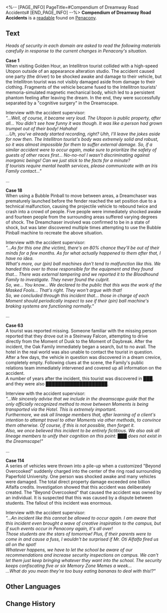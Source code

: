 <%-- [PAGE_INFO]
PageTitle=#Compendium of Dreamway Road Accidents#
[END_PAGE_INFO] --%>
{{Readable Infobox
|id           = 403
|partIds      = 190698
|title        = 
|image        = Item Penacony Readable 4.png
|world        = Penacony
|parts        = 1
|author       = <!--to be added-->
|description  = An operations manual distributed by the Bloodhound Family to other Family members that records a great number of past Dreamscape traffic accidents, as well as follow-up procedures and relevant interviews.
|part1        = Compendium of Dreamway Road Accidents
|source1      = {{cx|Source missing}}
|characters   = 
|factions     = 
}}
'''Compendium of Dreamway Road Accidents''' is a [[readable]] found on [[Penacony]].
<!--
==Location==
{{Map Embed|<map name>|<marker id>}}
-->
==Text==
''Heads of security in each domain are asked to read the following materials carefully in response to the current changes in Penacony's situation.''

'''Case 1'''<br />When visiting Golden Hour, an Intellitron tourist collided with a high-speed Utopon outside of an appearance alteration studio. The accident caused one party (the driver) to be shocked awake and damage to their vehicle, but the Intellitron tourist was not visibly damaged aside from damage to their clothing. Fragments of the vehicle became fused to the Intellitron tourists' memoria-simulated magnetic mechanical body, which led to a persistent phantom feeling after leaving the dream. In the end, they were successfully separated by a "cognitive surgery" in the Dreamscape.

Interview with the accident supervisor:<br />''"...Well, of course, it became very loud. The Utopon is public property, after all... You didn't see how funny it was though. It was like a person had grown trumpet out of their body! Hahaha!<br />...Uh, you've already started recording, right? Uhh, I'll leave the jokes aside for now then. The Intellitron tourist's body was extremely solid and robust, so it was almost impossible for them to suffer external damage. So, if a similar accident were to occur again, make sure to prioritize the safety of guests of other races first... No-no-no! I wasn't discriminating against inorganic beings! Can we just stick to the facts for a minute?<br />If tourists require mental health services, please communicate with an Iris Family contact..."''

...

'''Case 18'''<br />When using a Bubble Pinball to move between areas, a Dreamchaser was prematurely launched before the fender reached the set position due to a technical malfunction, causing the projectile vehicle to rebound twice and crash into a crowd of people. Five people were immediately shocked awake and fourteen people from the surrounding areas suffered varying degrees of shock. The Dreamchaser involved was confirmed to be in a state of shock, but was later discovered multiple times attempting to use the Bubble Pinball machine to recreate the above situation.

Interview with the accident supervisor:<br />''"...As for this one (the victim), there's an 80% chance they'll be out of their minds for a few months. As for what actually happened to them after that, I have no idea.<br />What's more, our (pin) ball machines don't tend to malfunction like this. We handed this over to those responsible for the equipment and they found that... There was external tampering and we reported it to the Bloodhound Family to investigate. They never found the culprit.<br />So, we... You know... We declared to the public that this was the work of the Masked Fools... That's right. They won't argue with that!<br />So, we concluded through this incident that... those in charge of each Moment should periodically inspect to see if their (pin) ball machine's braking systems are functioning normally."''

...

'''Case 63'''<br />A tourist was reported missing. Someone familiar with the missing person reported that they drove out in a Steinway Falcon, attempting to drive directly from the Moment of Dusk to the Moment of Daybreak. After the incident, the Oak Family immediately began a search, but to no avail. The hotel in the real world was also unable to contact the tourist in question.<br />After a few days, the vehicle in question was discovered in a dream crevice, completely empty. Following clues at the scene, the Family's public relations team immediately intervened and covered up all information on the accident.<br />A number of years after the incident, this tourist was discovered in ███, and they were also ████████████████████.

Interview with the accident supervisor:<br />''"...We sincerely advise that we include in the dreamscape guide that the only officially recognized method to move between Moments is being transported via the Hotel. This is extremely important.<br />Furthermore, we ask all lineage members that, after learning of a client's intention to attempt travel to other Moments via other methods, to convince them otherwise. Of course, if this is not possible, then forget it.<br />Also, we once believed this incident to be entirely fictitious. We also ask all lineage members to unify their cognition on this point: ███ does not exist in the Dreamscape!"''

...

'''Case 114'''<br />A series of vehicles were thrown into a pile-up when a customized "Beyond Overcooked" suddenly charged into the center of the ring road surrounding Paperfold University. One person was shocked awake and many vehicles were damaged. The total direct property damage exceeded one billion Alfalfa credits. Investigation showed that this accident was deliberately created. The "Beyond Overcooked" that caused the accident was owned by an individual. It is suspected that this was caused by a dispute between students. The fallout of this incident was enormous.

Interview with the accident supervisor:<br />''"...An incident like this cannot be allowed to occur again. I am aware that this incident even brought a wave of creative inspiration to the campus, but if such events occur in Penacony again, it's all over!<br />Those students are the stars of tomorrow! Plus, if their parents were to come in and cause a fuss, I wouldn't be surprised if Mr. Oti Alfalfa fired us all on the spot!<br />Whatever happens, we have to let the school be aware of our recommendations and increase security inspections on campus. We can't let them just keep bringing whatever they want into the school. The security keeps confiscating five or six Memory Zone Memes a week...<br />...What do you mean they're too busy eating bananas to deal with this!?"''

<!--
==Trivia==
* 
-->
==Other Languages==
{{Other Languages
|en   = Compendium of Dreamway Road Accidents
|zhs  = 梦路交通事故集锦
|zht  = 夢路交通事故集錦
|ja   = 夢路交通事故集
|ko   = 꿈길 교통사고 전서
|es   = Recopilación de los accidentes de tránsito en la vía Ensueño
|fr   = Recueil d'accidents de la route des rêves
|ru   = Сводка о дорожно-транспортных происшествиях Мира грёз
|th   = รายงานอุบัติเหตุจราจร บนเส้นทางความฝัน
|vi   = Tổng Hợp Sự Cố Giao Thông Trong Mơ
|de   = Kompendium der Verkehrsunfälle auf dem Traumweg
|id   = Kumpulan Kecelakaan Lalu Lintas di Jalan Mimpi
|pt   = Compêndio dos Acidentes na Estrada Formasonho
}}

==Change History==
{{Change History|2.6}}